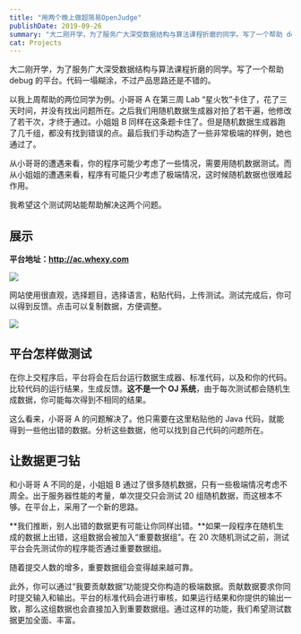 ```yaml
---
title: "用两个晚上做超简易OpenJudge"
publishDate: 2019-09-26
summary: "大二刚开学，为了服务广大深受数据结构与算法课程折磨的同学。写了一个帮助 debug 的平台。代码一塌糊涂，不过产品思路还是不错的。"
cat: Projects
---
```


大二刚开学，为了服务广大深受数据结构与算法课程折磨的同学。写了一个帮助 debug 的平台。代码一塌糊涂，不过产品思路还是不错的。

以我上周帮助的两位同学为例。小哥哥 A 在第三周 Lab “星火牧”卡住了，花了三天时间，并没有找出问题所在。之后我们用随机数据生成器对拍了若干遍，他修改了若干次，才终于通过。小姐姐 B 同样在这条题卡住了。但是随机数据生成器跑了几千组，都没有找到错误的点。最后我们手动构造了一些非常极端的样例，她也通过了。

从小哥哥的遭遇来看，你的程序可能少考虑了一些情况，需要用随机数据测试。而从小姐姐的遭遇来看，程序有可能只少考虑了极端情况，这时候随机数据也很难起作用。

我希望这个测试网站能帮助解决这两个问题。

## 展示

**平台地址：http://ac.whexy.com**

<Dialog>因平台显著降低了作业难度。按任课教师要求已经关停。</Dialog>

![](images/EeTpfxjAwJXZ4tH.png)

网站使用很直观，选择题目，选择语言，粘贴代码，上传测试。测试完成后，你可以得到反馈。点击可以复制数据，方便调整。

![](images/zxcfPHylaYLbUBr.png)

## 平台怎样做测试

在你上交程序后，平台将会在后台运行数据生成器、标准代码，以及和你的代码。比较代码的运行结果，生成反馈。**这不是一个 OJ 系统**，由于每次测试都会随机生成数据，你可能每次得到不相同的结果。

这么看来，小哥哥 A 的问题解决了。他只需要在这里粘贴他的 Java 代码，就能得到一些他出错的数据。分析这些数据，他可以找到自己代码的问题所在。

## 让数据更刁钻

和小哥哥 A 不同的是，小姐姐 B 通过了很多随机数据，只有一些极端情况考虑不周全。出于服务器性能的考量，单次提交只会测试 20 组随机数据，而这根本不够。在平台上，采用了一个新的思路。

**我们推断，别人出错的数据更有可能让你同样出错。**如果一段程序在随机生成的数据上出错，这组数据会被加入“重要数据组”。在 20 次随机测试之前，测试平台会先测试你的程序能否通过重要数据组。

随着提交人数的增多，重要数据组会变得越来越可靠。

此外，你可以通过“我要贡献数据”功能提交你构造的极端数据。贡献数据要求你同时提交输入和输出。平台的标准代码会进行审核，如果运行结果和你提供的输出一致，那么这组数据也会直接加入到重要数据组。通过这样的功能，我们希望测试数据更加全面、丰富。
